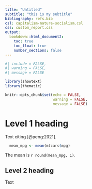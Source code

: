 ```yaml
---
title: "Untitled"
subtitle: "this is my subtitle"
bibliography: refs.bib
csl: capitalism-nature-socialism.csl
css: custom_report.css
output: 
  bookdown::html_document2:
    toc: true
    toc_float: true
    number_sections: false
---
```


```r
#| include = FALSE,
#| warning = FALSE,
#| message = FALSE

library(showtext)
library(thematic)

knitr::opts_chunk$set(echo = FALSE, 
                      warning = FALSE, 
                      message = FALSE)
```


# Level 1 heading

Text citing [@peng:2021].

```r
  mean_mpg <- mean(mtcars$mpg)
```

The mean is `r round(mean_mpg, 1)`.

## Level 2 heading

Text
